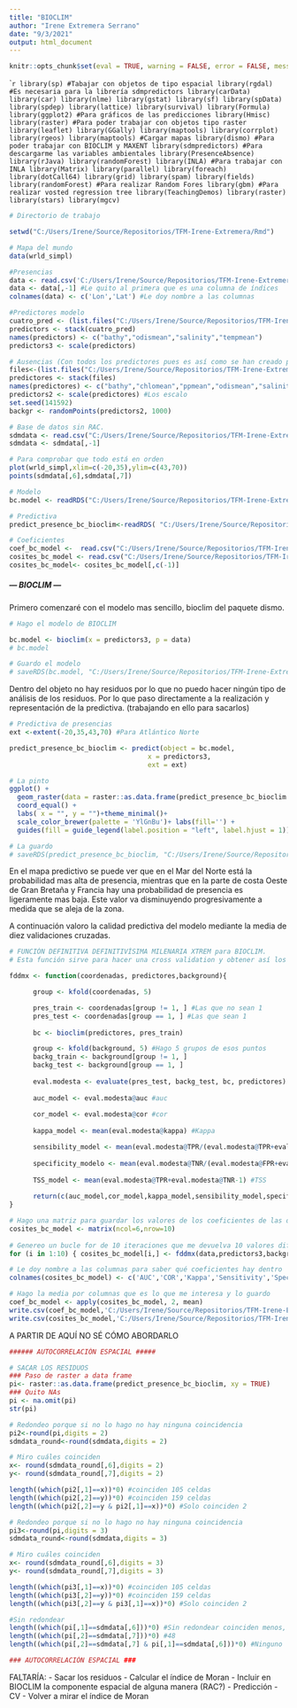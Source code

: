 ---
title: "BIOCLIM"
author: "Irene Extremera Serrano"
date: "9/3/2021"
output: html_document
---

```{r setup, include=FALSE}
knitr::opts_chunk$set(eval = TRUE, warning = FALSE, error = FALSE, message = FALSE, comment = " ")
```

````{r, warning=FALSE, message=FALSE, echo= FALSE}

library(sp) #Tabajar con objetos de tipo espacial
library(rgdal) #Es necesaria para la librería sdmpredictors
library(carData)
library(car)
library(nlme)
library(gstat)
library(sf)
library(spData)
library(spdep)
library(lattice)
library(survival)
library(Formula)
library(ggplot2) #Para gráficos de las predicciones
library(Hmisc)
library(raster) #Para poder trabajar con objetos tipo raster
library(leaflet)
library(GGally)
library(maptools)
library(corrplot)
library(rgeos)
library(maptools) #Cargar mapas
library(dismo) #Para poder trabajar con BIOCLIM y MAXENT
library(sdmpredictors) #Para descargarme las variables ambientales
library(PresenceAbsence)
library(rJava)
library(randomForest)
library(INLA) #Para trabajar con INLA
library(Matrix)
library(parallel)
library(foreach)
library(dotCall64)
library(grid)
library(spam)
library(fields)
library(randomForest) #Para realizar Random Fores
library(gbm) #Para realizar vosted regression tree
library(TeachingDemos)
library(raster)
library(stars)
library(mgcv)
```


```{r, echo= FALSE}

# Directorio de trabajo

setwd("C:/Users/Irene/Source/Repositorios/TFM-Irene-Extremera/Rmd")

# Mapa del mundo
data(wrld_simpl) 

#Presencias
data <- read.csv('C:/Users/Irene/Source/Repositorios/TFM-Irene-Extremera/Datos/Anchoas_Aqua_atln.csv',TRUE,",")
data <- data[,-1] #Le quito al primera que es una columna de índices
colnames(data) <- c('Lon','Lat') #Le doy nombre a las columnas

#Predictores modelo
cuatro_pred <- (list.files("C:/Users/Irene/Source/Repositorios/TFM-Irene-Extremera/Predictores/atl/Seleccionadas", full.names=T, pattern=".tif")) #Cargo bathy que lo he metido en una carpeta aparte
predictors <- stack(cuatro_pred)
names(predictors) <- c("bathy","odismean","salinity","tempmean")
predictors3 <- scale(predictors)

# Ausencias (Con todos los predictores pues es así como se han creado para meterlas al sdmdata_modelos)
files<-(list.files("C:/Users/Irene/Source/Repositorios/TFM-Irene-Extremera/Predictores/atl", full.names=T, pattern=".tif"))#change directory
predictores <- stack(files)
names(predictores) <- c("bathy","chlomean","ppmean","odismean","salinity","tempmean")
predictors2 <- scale(predictores) #Los escalo
set.seed(141592) 
backgr <- randomPoints(predictors2, 1000) 

# Base de datos sin RAC.
sdmdata <- read.csv("C:/Users/Irene/Source/Repositorios/TFM-Irene-Extremera/Datos/sdmdata_atln_modelos.csv")
sdmdata <- sdmdata[,-1]

# Para comprobar que todo está en orden
plot(wrld_simpl,xlim=c(-20,35),ylim=c(43,70))
points(sdmdata[,6],sdmdata[,7])

# Modelo
bc.model <- readRDS("C:/Users/Irene/Source/Repositorios/TFM-Irene-Extremera/BIOCLIM/bc.model.rds")

# Predictiva
predict_presence_bc_bioclim<-readRDS( "C:/Users/Irene/Source/Repositorios/TFM-Irene-Extremera/BIOCLIM/Predicciones_BIOCLIM_Atl.ascii")

# Coeficientes
coef_bc_model <-  read.csv("C:/Users/Irene/Source/Repositorios/TFM-Irene-Extremera/BIOCLIM/coeficientes_BIOCLIM.csv")
cosites_bc_model <- read.csv("C:/Users/Irene/Source/Repositorios/TFM-Irene-Extremera/BIOCLIM/coeficientes_BIOCLIM_todos.csv")
cosites_bc_model<- cosites_bc_model[,c(-1)]

```

###########################
##### --- BIOCLIM --- #####
###########################

Primero comenzaré con el modelo mas sencillo, bioclim del paquete dismo.

```{r}

# Hago el modelo de BIOCLIM

bc.model <- bioclim(x = predictors3, p = data)
# bc.model

# Guardo el modelo
# saveRDS(bc.model, "C:/Users/Irene/Source/Repositorios/TFM-Irene-Extremera/BIOCLIM/bc.model.rds") #Guardo el modelo BIOCLIM

```

Dentro del objeto no hay residuos por lo que no puedo hacer ningún tipo de análisis de los residuos. Por lo que paso directamente a la realización y representación de la predictiva. (trabajando en ello para sacarlos)

```{r}

# Predictiva de presencias
ext <-extent(-20,35,43,70) #Para Atlántico Norte

predict_presence_bc_bioclim <- predict(object = bc.model,
                                   x = predictors3,
                                   ext = ext)

# La pinto
ggplot() +
  geom_raster(data = raster::as.data.frame(predict_presence_bc_bioclim , xy = TRUE) , aes(x = x, y = y, fill = layer)) +
  coord_equal() +
  labs( x = "", y = "")+theme_minimal()+
  scale_color_brewer(palette = 'YlGnBu')+ labs(fill='') +
  guides(fill = guide_legend(label.position = "left", label.hjust = 1))

# La guardo
# saveRDS(predict_presence_bc_bioclim, "C:/Users/Irene/Source/Repositorios/TFM-Irene-Extremera/BIOCLIM/Predicciones_BIOCLIM_Atl.ascii")

```

En el mapa predictivo se puede ver que  en el Mar del Norte está la probabilidad mas alta de presencia, mientras que en la parte de costa Oeste de Gran Bretaña y Francia hay una probabilidad de presencia es ligeramente mas baja. Este valor va disminuyendo progresivamente a medida que se aleja de la zona.

A continuación valoro la calidad predictiva del modelo mediante la media de diez validaciones cruzadas.

```{r}

# FUNCIÓN DEFINITIVA DEFINITIVÍSIMA MILENARIA XTREM para BIOCLIM.
# Esta función sirve para hacer una cross validation y obtener así los distintos índices que me interesan.

fddmx <- function(coordenadas, predictores,background){

      group <- kfold(coordenadas, 5)

      pres_train <- coordenadas[group != 1, ] #Las que no sean 1
      pres_test <- coordenadas[group == 1, ] #Las que sean 1
      
      bc <- bioclim(predictores, pres_train)

      group <- kfold(background, 5) #Hago 5 grupos de esos puntos
      backg_train <- background[group != 1, ]
      backg_test <- background[group == 1, ]
      
      eval.modesta <- evaluate(pres_test, backg_test, bc, predictores)
      
      auc_model <- eval.modesta@auc #auc
      
      cor_model <- eval.modesta@cor #cor
      
      kappa_model <- mean(eval.modesta@kappa) #Kappa

      sensibility_model <- mean(eval.modesta@TPR/(eval.modesta@TPR+eval.modesta@FNR)) #Sensibilidad
      
      specificity_modelo <- mean(eval.modesta@TNR/(eval.modesta@FPR+eval.modesta@TNR)) #Especificidad
      
      TSS_model <- mean(eval.modesta@TPR+eval.modesta@TNR-1) #TSS
      
      return(c(auc_model,cor_model,kappa_model,sensibility_model,specificity_modelo,TSS_model))
}

# Hago una matriz para guardar los valores de los coeficientes de las diez iteraciones que me devuelva la función 
cosites_bc_model <- matrix(ncol=6,nrow=10) 
      
# Genereo un bucle for de 10 iteraciones que me devuelva 10 valores diferentes de los 6 coeficientes.
for (i in 1:10) { cosites_bc_model[i,] <- fddmx(data,predictors3,backgr)}

# Le doy nombre a las columnas para saber qué coeficientes hay dentro
colnames(cosites_bc_model) <- c('AUC','COR','Kappa','Sensitivity','Specificity','TSS')

# Hago la media por columnas que es lo que me interesa y lo guardo
coef_bc_model <- apply(cosites_bc_model, 2, mean)
write.csv(coef_bc_model,'C:/Users/Irene/Source/Repositorios/TFM-Irene-Extremera/BIOCLIM/coeficientes_BIOCLIM_media.csv')#Guardo los coeficientes 
write.csv(cosites_bc_model,'C:/Users/Irene/Source/Repositorios/TFM-Irene-Extremera/BIOCLIM/coeficientes_BIOCLIM_todos.csv')#Guardo los coeficientes sin hacer la media

```

A PARTIR DE AQUÍ NO SÉ CÓMO ABORDARLO

```{r}
###### AUTOCORRELACIÓN ESPACIAL #####

# SACAR LOS RESIDUOS
### Paso de raster a data frame
pi<- raster::as.data.frame(predict_presence_bc_bioclim, xy = TRUE)
### Quito NAs
pi <- na.omit(pi)
str(pi)

# Redondeo porque si no lo hago no hay ninguna coincidencia
pi2<-round(pi,digits = 2)
sdmdata_round<-round(sdmdata,digits = 2)

# Miro cuáles coinciden 
x<- round(sdmdata_round[,6],digits = 2)
y<- round(sdmdata_round[,7],digits = 2)

length((which(pi2[,1]==x))*0) #coinciden 105 celdas
length((which(pi2[,2]==y))*0) #coinciden 159 celdas
length((which(pi2[,2]==y & pi2[,1]==x))*0) #Solo coinciden 2
```

```{r}
# Redondeo porque si no lo hago no hay ninguna coincidencia
pi3<-round(pi,digits = 3)
sdmdata_round<-round(sdmdata,digits = 3)

# Miro cuáles coinciden 
x<- round(sdmdata_round[,6],digits = 3)
y<- round(sdmdata_round[,7],digits = 3)

length((which(pi3[,1]==x))*0) #coinciden 105 celdas
length((which(pi3[,2]==y))*0) #coinciden 159 celdas
length((which(pi3[,2]==y & pi3[,1]==x))*0) #Solo coinciden 2
```

```{r}
#Sin redondear
length((which(pi[,1]==sdmdata[,6]))*0) #Sin redondear coinciden menos, 31
length((which(pi[,2]==sdmdata[,7]))*0) #48
length((which(pi[,2]==sdmdata[,7] & pi[,1]==sdmdata[,6]))*0) #Ninguno

```

```{r}
### AUTOCORRELACIÓN ESPACIAL ###
```

FALTARÍA:
- Sacar los residuos
- Calcular el índice de Moran
- Incluir en BIOCLIM la componente espacial de alguna manera (RAC?)
- Predicción
- CV
- Volver a mirar el índice de Moran
